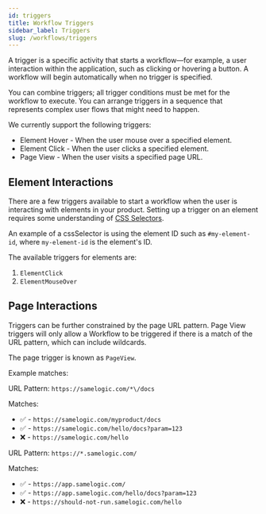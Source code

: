 ```yaml
---
id: triggers
title: Workflow Triggers
sidebar_label: Triggers
slug: /workflows/triggers
---
```


A trigger is a specific activity that starts a workflow—for example, a user interaction within the application, such as clicking or hovering a button. A workflow will begin automatically when no trigger is specified.

You can combine triggers; all trigger conditions must be met for the workflow to execute. You can arrange triggers in a sequence that represents complex user flows that might need to happen.

We currently support the following triggers:

- Element Hover - When the user mouse over a specified element.
- Element Click - When the user clicks a specified element.
- Page View - When the user visits a specified page URL.

## Element Interactions

There are a few triggers available to start a workflow when the user is interacting with elements in your product. Setting up a trigger on an element requires some understanding of [CSS Selectors](https://developer.mozilla.org/en-US/docs/Web/CSS/CSS_Selectors).

An example of a cssSelector is using the element ID such as `#my-element-id`, where `my-element-id` is the element's ID.

The available triggers for elements are:

1. `ElementClick`
2. `ElementMouseOver`

## Page Interactions

Triggers can be further constrained by the page URL pattern. Page View triggers will only allow a Workflow to be triggered if there is a match of the URL pattern, which can include wildcards.

The page trigger is known as `PageView`.

Example matches:

URL Pattern: `https://samelogic.com/*\/docs`

Matches:

- :white_check_mark: - `https://samelogic.com/myproduct/docs`
- :white_check_mark: - `https://samelogic.com/hello/docs?param=123`
- :x: - `https://samelogic.com/hello`

URL Pattern: `https://*.samelogic.com/`

Matches:

- :white_check_mark: - `https://app.samelogic.com/`
- :white_check_mark: - `https://app.samelogic.com/hello/docs?param=123`
- :x: - `https://should-not-run.samelogic.com/hello`
